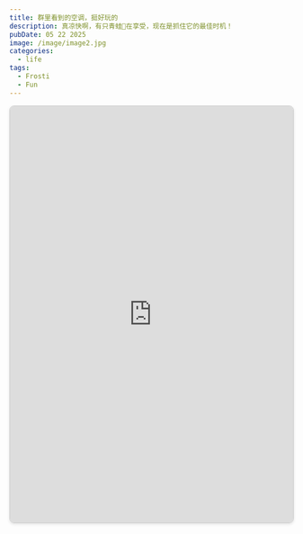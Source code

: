```yaml
---
title: 群里看到的空调，挺好玩的
description: 真凉快啊，有只青蛙🐸在享受，现在是抓住它的最佳时机！
pubDate: 05 22 2025
image: /image/image2.jpg
categories:
  - life
tags:
  - Frosti
  - Fun
---
```


<iframe
  height="740"
  width="100%"
  src="https://ac.yunyoujun.cn"
  frameborder="0"
  title="Cloud Air Conditioner"
  style="border: 1px solid #ccc; border-radius: 8px; box-shadow: 0 2px 5px rgba(0,0,0,0.1);"
></iframe>

